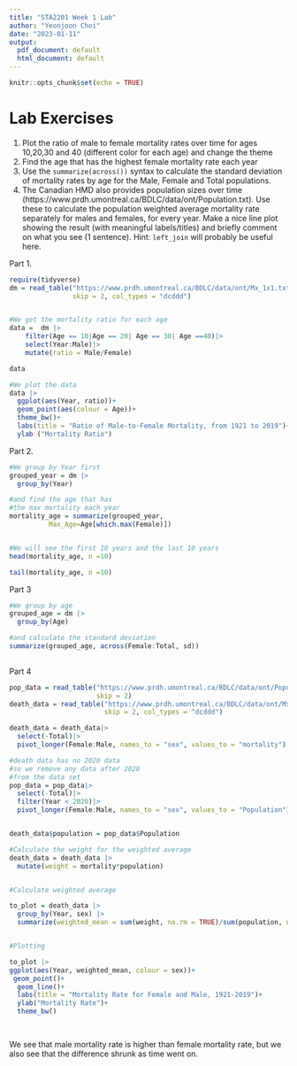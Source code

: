 ```yaml
---
title: "STA2201 Week 1 Lab"
author: "Yeonjoon Choi"
date: "2023-01-11"
output:
  pdf_document: default
  html_document: default
---
```


```r
knitr::opts_chunk$set(echo = TRUE)
```

# Lab Exercises

1. Plot the ratio of male to female mortality rates over time for ages 10,20,30 and 40 (different color for each age) and change the theme 
2. Find the age that has the highest female mortality rate each year 
3. Use the `summarize(across())` syntax to calculate the standard deviation of mortality rates by age for the Male, Female and Total populations. 
4. The Canadian HMD also provides population sizes over time (https://www.prdh.umontreal.ca/BDLC/data/ont/Population.txt). Use these to calculate the population weighted average mortality rate separately for males and females, for every year. Make a nice line plot showing the result (with meaningful labels/titles) and briefly comment on what you see (1 sentence). Hint: `left_join` will probably be useful here. 


Part 1.

```r
require(tidyverse)
dm = read_table("https://www.prdh.umontreal.ca/BDLC/data/ont/Mx_1x1.txt", 
                skip = 2, col_types = "dcddd")


#We get the mortality ratio for each age
data =  dm |>
    filter(Age == 10|Age == 20| Age == 30| Age ==40)|>
    select(Year:Male)|>
    mutate(ratio = Male/Female)

data

#We plot the data
data |>
  ggplot(aes(Year, ratio))+
  geom_point(aes(colour = Age))+
  theme_bw()+
  labs(title = "Ratio of Male-to-Female Mortality, from 1921 to 2019")+
  ylab ("Mortality Ratio")


```

Part 2.

```r
#We group by Year first
grouped_year = dm |>
  group_by(Year)

#and find the age that has
#the max mortality each year
mortality_age = summarize(grouped_year, 
          Max_Age=Age[which.max(Female)])


#We will see the first 10 years and the last 10 years 
head(mortality_age, n =10)

tail(mortality_age, n =10)


```


Part 3

```r

#We group by age
grouped_age = dm |>
  group_by(Age)

#and calculate the standard deviation
summarize(grouped_age, across(Female:Total, sd))
          

```



Part 4

```r
pop_data = read_table("https://www.prdh.umontreal.ca/BDLC/data/ont/Population.txt",
                      skip = 2)
death_data = read_table("https://www.prdh.umontreal.ca/BDLC/data/ont/Mx_1x1.txt", 
                        skip = 2, col_types = "dcddd")

death_data = death_data|>
  select(-Total)|>
  pivot_longer(Female:Male, names_to = "sex", values_to = "mortality")

#death data has no 2020 data
#so we remove any data after 2020
#from the data set
pop_data = pop_data|>
  select(-Total)|>
  filter(Year < 2020)|>
  pivot_longer(Female:Male, names_to = "sex", values_to = "Population")


death_data$population = pop_data$Population

#Calculate the weight for the weighted average
death_data = death_data |>
  mutate(weight = mortality*population)


#Calculate weighted average

to_plot = death_data |>
  group_by(Year, sex) |>
  summarize(weighted_mean = sum(weight, na.rm = TRUE)/sum(population, na.rm = TRUE))


#Plotting 

to_plot |>
ggplot(aes(Year, weighted_mean, colour = sex))+
 geom_point()+
  geom_line()+
  labs(title = "Mortality Rate for Female and Male, 1921-2019")+
  ylab("Mortality Rate")+
  theme_bw()

  
```

We see that male mortality rate is higher than female mortality rate, but we also see that the difference shrunk as time went on. 